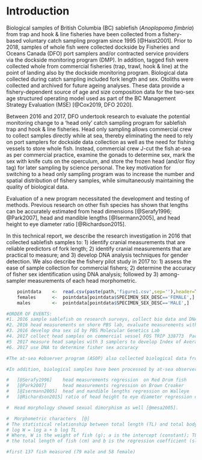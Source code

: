 # Introduction

  Biological samples of British Columbia (BC) sablefish (*Anoplopoma fimbria*) from trap and hook & line fisheries have been collected from a fishery-based voluntary catch sampling program since 1995 [@Haist2001].  Prior to 2018, samples of whole fish were collected dockside by Fisheries and Oceans Canada (DFO) port samplers and/or contracted service providers via the dockside monitoring program (DMP). In addition, tagged fish were collected whole from commercial fisheries (trap, trawl, hook & line) at the point of landing also by the dockside monitoring program. Biological data collected during catch sampling included fork length and sex. Otoliths were collected and archived for future ageing analyses.  These data provide a fishery-dependent source of age and size composition data for the two-sex age structured operating model used as part of the BC Management Strategy Evaluation (MSE) [@Cox2019, DFO 2020].

  Between 2016 and 2017, DFO undertook research to evaluate the potential monitoring change to a 'head only' catch sampling program for sablefish trap and hook & line fisheries.  Head only sampling allows commercial crew to collect samples directly while at sea, thereby eliminating the need to rely on port samplers for dockside data collection as well as the need for fishing vessels to store whole fish. Instead, commercial crew J-cut the fish at-sea as per commercial practice, examine the gonads to determine sex, mark the sex with knife cuts on the operculum, and store the frozen head (and/or floy tag) for later sampling by science personal. The key motivation for switching to a head only sampling program was to increase the number and spatial distribution of fishery samples, while simultaneously maintaining the quality of biological data.

  Evaluation of a new program necessitated the development and testing of methods.  Previous research on other fish species has shown that lengths can be accurately estimated from head dimensions [@Serafy1996; @Park2007], head and mandible lengths [@Isermann2005], and head height to eye diameter ratio [@Richardson2015]. 
  
  In this technical report, we describe the research investigation in 2016 that collected sablefish samples to: 1) identify cranial measurements that are reliable predictors of fork length; 2) identify cranial measurements that are practical to measure; and 3) develop DNA analysis techniques for gender detection.  We also describe the fishery pilot study in 2017 to: 1) assess the ease of sample collection for commercial fishers; 2) determine the accuracy of fisher sex identification using DNA analysis; followed by 3) among-sampler measurements of each head morphometric.
  

```r

    pointdata    <-  read.csv(paste(path,'figure1.csv',sep=''),header=T)  # read from csv
    females      <-  pointdata[pointdata$SPECIMEN_SEX_DESC=='FEMALE',]
    males        <-  pointdata[pointdata$SPECIMEN_SEX_DESC=='MALE',]

```
  

```r

#ORDER OF EVENTS:
#1. 2016 sample sablefish on research surveys, collect bio data and DNA
#2. 2016 head measurements on shore PBS lab, evaluate measurements with 5 point scale
#3. 2016 develop dna sex id by PBS Molecular Genetics Lab
#4. 2017 collect head samples on commercial vessel FOS TRIP 338773  Pacific Viking
#5  2017 measure head samples with 3 samplers to develop Index of Average Error
#6. 2017 use DNA to determine fisher sex accuracy

#The at-sea #observer program (ASOP) also collected biological data from the partial at-sea observer coverage (10% of sea days) on commercial trips from 2001 # through to 2005 [@IFMP2001], [@IFMP2004]. 

#In addition, biological samples have been processed by at-sea observers from the offshore seamount fishery that began as an experimental fishery in the 80's [@Murie1996] and moved to a limited-entry #fishery in 2001 [@IFMP2001]. Vessels without an observer have been required to retain a sample of 50/60 frozen sablefish for the department. The service provider Archipelago Marine Research (AMR) has #been responsible for the sablefish tag recovery program since the early 1990's, including the collection and biological sampling of tagged fish.

#   [@Serafy1996]    head measurements regression  on Red Drum fish
#   [@Park2007]      head measurements regression on Brown Croaker
#   [@Isermann2005]  head and mandible lengths regression on Walleye
#   [@Richardson2015] ratio of head height to eye diameter regression on New Zealand reef fishes

#  Head morphology showed sexual dimorphism as well [@mesa2005].

#  Morphometric characters  [@]
# The statistical relationship between total length (TL) and total body weight (W) of the fish was derived using the formula:
# log W = log a + b log TL  
# Where, W is the weight of fish (g); a is the intercept (constant); TL is
# the total length of fish (cm) and b is the regression coefficient (slope).

#first 137 fish measured (79 male and 58 female) 

```
\clearpage
